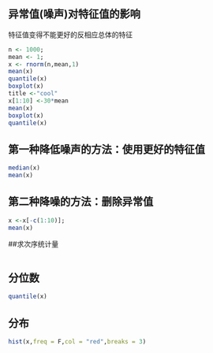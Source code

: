 

## 异常值(噪声)对特征值的影响
特征值变得不能更好的反相应总体的特征
```r
n <- 1000;
mean <- 1;
x <- rnorm(n,mean,1)
mean(x)
quantile(x)
boxplot(x)
title <-"cool"
x[1:10] <-30*mean
mean(x)
boxplot(x)
quantile(x)

```
## 第一种降低噪声的方法：使用更好的特征值
```r
median(x)
mean(x)
```


## 第二种降噪的方法：删除异常值
```r
x <-x[-c(1:10)];
mean(x)

```


##求次序统计量
```r
```

## 分位数
```r

quantile(x)
```
## 分布
```r
hist(x,freq = F,col = "red",breaks = 3)
```

